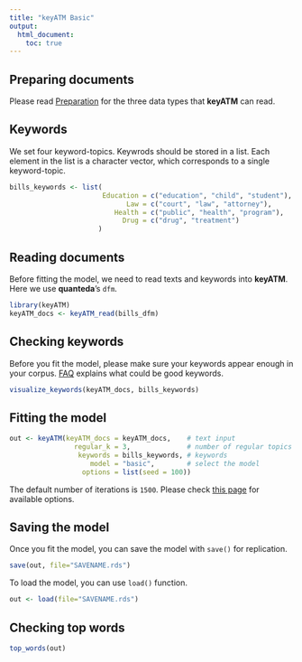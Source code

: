 ```yaml
---
title: "keyATM Basic"
output: 
  html_document:
    toc: true
---
```


## Preparing documents
Please read [Preparation](Preparation.html) for the three data types that **keyATM** can read.

## Keywords

We set four keyword-topics. Keywrods should be stored in a list. Each element in the list is a character vector, which corresponds to a single keyword-topic.
```r
bills_keywords <- list(
                       Education = c("education", "child", "student"),
                             Law = c("court", "law", "attorney"),
                          Health = c("public", "health", "program"),
                            Drug = c("drug", "treatment")
                      )
```


## Reading documents
Before fitting the model, we need to read texts and keywords into **keyATM**. Here we use **quanteda**'s `dfm`.


```r
library(keyATM)
keyATM_docs <- keyATM_read(bills_dfm)
```


## Checking keywords
Before you fit the model, please make sure your keywords appear enough in your corpus. [FAQ](FAQ.html#how-to-select-keywords) explains what could be good keywords.
```r
visualize_keywords(keyATM_docs, bills_keywords)
```



## Fitting the model
```r
out <- keyATM(keyATM_docs = keyATM_docs,    # text input
                regular_k = 3,              # number of regular topics
                 keywords = bills_keywords, # keywords
                    model = "basic",        # select the model
                  options = list(seed = 100))
```
The default number of iterations is `1500`. Please check [this page](Options.html) for available options.


## Saving the model

Once you fit the model, you can save the model with `save()` for replication.
```r
save(out, file="SAVENAME.rds")
```

To load the model, you can use `load()` function.
```r
out <- load(file="SAVENAME.rds")
```

## Checking top words
```r
top_words(out)
```


